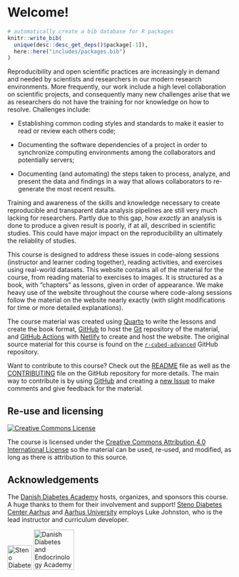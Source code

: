 # Welcome! {.unnumbered}

```r
# automatically create a bib database for R packages
knitr::write_bib(
  unique(desc::desc_get_deps()$package[-1]),
  here::here("includes/packages.bib")
)
```

Reproducibility and open scientific practices are increasingly in demand
and needed by scientists and researchers in our modern research
environments. More frequently, our work include a high level
collaboration on scientific projects, and consequently many new
challenges arise that we as researchers do not have the training for nor
knowledge on how to resolve. Challenges include:

-   Establishing common coding styles and standards to make it easier to
    read or review each others code;

-   Documenting the software dependencies of a project in order to
    synchronize computing environments among the collaborators and
    potentially servers;

-   Documenting (and automating) the steps taken to process, analyze,
    and present the data and findings in a way that allows collaborators
    to re-generate the most recent results.

Training and awareness of the skills and knowledge necessary to create
reproducible and transparent data analysis pipelines are still very much
lacking for researchers. Partly due to this gap, how *exactly* an
analysis is done to produce a given result is poorly, if at all,
described in scientific studies. This could have major impact on the
reproducibility an ultimately the reliablity of studies.

This course is designed to address these issues in code-along sessions
(instructor and learner coding together), reading activities, and
exercises using real-world datasets. This website contains all of the
material for the course, from reading material to exercises to images.
It is structured as a book, with "chapters" as lessons, given in order
of appearance. We make heavy use of the website throughout the course
where code-along sessions follow the material on the website nearly
exactly (with slight modifications for time or more detailed
explanations).

The course material was created using [Quarto](https://quarto.org/) to
write the lessons and create the book format,
[GitHub](https://github.com/) to host the [Git](https://git-scm.com/)
repository of the material, and [GitHub
Actions](https://github.com/features/actions) with
[Netlify](https://www.netlify.com/) to create and host the website. The
original source material for this course is found on the
[`r-cubed-advanced`](https://github.com/rostools/r-cubed-advanced)
GitHub repository.

Want to contribute to this course? Check out the
[README](https://github.com/rostools/r-cubed-advanced/blob/main/README.md)
file as well as the
[CONTRIBUTING](https://github.com/rostools/r-cubed-advanced/blob/main/CONTRIBUTING.md)
file on the GitHub repository for more details. The main way to
contribute is by using [GitHub](https://github.com/) and creating a [new
Issue](https://github.com/rostools/r-cubed-advanced/issues/new) to make
comments and give feedback for the material.

## Re-use and licensing {#licensing}

<a rel="license" href="http://creativecommons.org/licenses/by/4.0/"><img src="https://i.creativecommons.org/l/by/4.0/80x15.png" alt="Creative Commons License" style="border-width:0"/></a>

The course is licensed under the [Creative Commons Attribution 4.0
International License](https://creativecommons.org/licenses/by/4.0/) so
the material can be used, re-used, and modified, as long as there is
attribution to this source.

## Acknowledgements

The [Danish Diabetes Academy](https://www.danishdiabetesacademy.dk/)
hosts, organizes, and sponsors this course. A huge thanks to them for
their involvement and support! [Steno Diabetes Center
Aarhus](https://www.stenoaarhus.dk/) and [Aarhus
University](https://au.dk) employs Luke Johnston, who is the lead
instructor and curriculum developer.

![Steno Diabetes Center Aarhus](images/logo-sdca.png){width="55px"}
![Danish Diabetes and Endocrinology
Academy](https://www.ddeacademy.dk/sites/all/themes/dda/DDEA_logo_outlined.svg){width="90px"}
